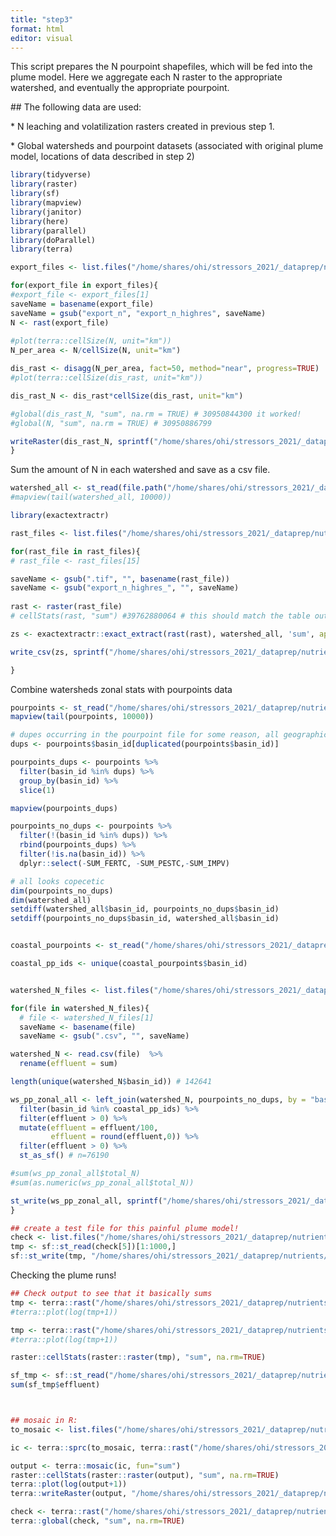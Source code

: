 ```yaml
---
title: "step3"
format: html
editor: visual
---
```


This script prepares the N pourpoint shapefiles, which will be fed into the plume model. Here we aggregate each N raster to the appropriate watershed, and eventually the appropriate pourpoint.

\## The following data are used:

\* N leaching and volatilization rasters created in previous step 1.

\* Global watersheds and pourpoint datasets (associated with original plume model, locations of data described in step 2)

```r
library(tidyverse)
library(raster)
library(sf)
library(mapview)
library(janitor)
library(here)
library(parallel)
library(doParallel)
library(terra)

```

```r


export_files <- list.files("/home/shares/ohi/stressors_2021/_dataprep/nutrients/export_to_ocean", full=TRUE, pattern = "_n_SSP")

for(export_file in export_files){
#export_file <- export_files[1]
saveName = basename(export_file)
saveName = gsub("export_n", "export_n_highres", saveName)
N <- rast(export_file)
  
#plot(terra::cellSize(N, unit="km"))
N_per_area <- N/cellSize(N, unit="km") 

dis_rast <- disagg(N_per_area, fact=50, method="near", progress=TRUE)
#plot(terra::cellSize(dis_rast, unit="km"))

dis_rast_N <- dis_rast*cellSize(dis_rast, unit="km")

#global(dis_rast_N, "sum", na.rm = TRUE) # 30950844300 it worked!
#global(N, "sum", na.rm = TRUE) # 30950886799

writeRaster(dis_rast_N, sprintf("/home/shares/ohi/stressors_2021/_dataprep/nutrients/export_to_ocean/%s", saveName), overwrite=TRUE)
}


```

Sum the amount of N in each watershed and save as a csv file.

```r

watershed_all <- st_read(file.path("/home/shares/ohi/stressors_2021/_dataprep/nutrients/watersheds_pourpoints/watersheds_all_4326.shp"))
#mapview(tail(watershed_all, 10000))

library(exactextractr)

rast_files <- list.files("/home/shares/ohi/stressors_2021/_dataprep/nutrients/export_to_ocean", full = TRUE, pattern="highres") ## read in disaggregated raster

for(rast_file in rast_files){
# rast_file <- rast_files[15]

saveName <- gsub(".tif", "", basename(rast_file))
saveName <- gsub("export_n_highres_", "", saveName)
  
rast <- raster(rast_file)
# cellStats(rast, "sum") #39762880064 # this should match the table output below closesly

zs <- exactextractr::exact_extract(rast(rast), watershed_all, 'sum', append_cols = "basin_id", progress = TRUE)

write_csv(zs, sprintf("/home/shares/ohi/stressors_2021/_dataprep/nutrients/pourpoint_summary/%s.csv", saveName))

}


```

Combine watersheds zonal stats with pourpoints data

```r

pourpoints <- st_read("/home/shares/ohi/stressors_2021/_dataprep/nutrients/watersheds_pourpoints/pourpoints_mol.shp")
mapview(tail(pourpoints, 10000))

# dupes occurring in the pourpoint file for some reason, all geographically close, so just selecting the first one in all cases.
dups <- pourpoints$basin_id[duplicated(pourpoints$basin_id)]

pourpoints_dups <- pourpoints %>%
  filter(basin_id %in% dups) %>%
  group_by(basin_id) %>%
  slice(1)

mapview(pourpoints_dups)

pourpoints_no_dups <- pourpoints %>%
  filter(!(basin_id %in% dups)) %>%
  rbind(pourpoints_dups) %>%
  filter(!is.na(basin_id)) %>%
  dplyr::select(-SUM_FERTC, -SUM_PESTC,-SUM_IMPV)

# all looks copecetic
dim(pourpoints_no_dups)
dim(watershed_all)
setdiff(watershed_all$basin_id, pourpoints_no_dups$basin_id)
setdiff(pourpoints_no_dups$basin_id, watershed_all$basin_id)


coastal_pourpoints <- st_read("/home/shares/ohi/stressors_2021/_dataprep/nutrients/watersheds_pourpoints/coastal_pourpoints.shp")

coastal_pp_ids <- unique(coastal_pourpoints$basin_id)


watershed_N_files <- list.files("/home/shares/ohi/stressors_2021/_dataprep/nutrients/pourpoint_summary/", full=TRUE)

for(file in watershed_N_files){             
  # file <- watershed_N_files[1]
  saveName <- basename(file)
  saveName <- gsub(".csv", "", saveName) 

watershed_N <- read.csv(file)  %>%
  rename(effluent = sum)

length(unique(watershed_N$basin_id)) # 142641 

ws_pp_zonal_all <- left_join(watershed_N, pourpoints_no_dups, by = "basin_id") %>%
  filter(basin_id %in% coastal_pp_ids) %>%
  filter(effluent > 0) %>%
  mutate(effluent = effluent/100,
         effluent = round(effluent,0)) %>%
  filter(effluent > 0) %>%
  st_as_sf() # n=76190

#sum(ws_pp_zonal_all$total_N)
#sum(as.numeric(ws_pp_zonal_all$total_N))

st_write(ws_pp_zonal_all, sprintf("/home/shares/ohi/stressors_2021/_dataprep/nutrients/plume_data/%s.shp", saveName),delete_dsn = TRUE)
}

## create a test file for this painful plume model!
check <- list.files("/home/shares/ohi/stressors_2021/_dataprep/nutrients/plume_data_real/", full=TRUE)
tmp <- sf::st_read(check[5])[1:1000,]
sf::st_write(tmp, "/home/shares/ohi/stressors_2021/_dataprep/nutrients/plume_data/SSP1_medium_term.shp")


```

Checking the plume runs!

```r

## Check output to see that it basically sums
tmp <- terra::rast("/home/shares/ohi/stressors_2021/_dataprep/nutrients/plumes/output_ssp5_medium-term/subsets/effluent_sub7.tif")
#terra::plot(log(tmp+1))

tmp <- terra::rast("/home/shares/ohi/stressors_2021/_dataprep/nutrients/output/N_plume/SSP5_medium-term_joined.tif")
#terra::plot(log(tmp+1))

raster::cellStats(raster::raster(tmp), "sum", na.rm=TRUE)

sf_tmp <- sf::st_read("/home/shares/ohi/stressors_2021/_dataprep/nutrients/plume_data/SSP5_medium-term.shp")
sum(sf_tmp$effluent)



## mosaic in R:
to_mosaic <- list.files("/home/shares/ohi/stressors_2021/_dataprep/nutrients/plumes/output_ssp5_near-term/subsets", pattern=".tif", full=TRUE)

ic <- terra::sprc(to_mosaic, terra::rast("/home/shares/ohi/stressors_2021/_dataprep/nutrients/grassdata/ocean_mask.tif"))

output <- terra::mosaic(ic, fun="sum")
raster::cellStats(raster::raster(output), "sum", na.rm=TRUE)
terra::plot(log(output+1))
terra::writeRaster(output, "/home/shares/ohi/stressors_2021/_dataprep/nutrients/output/N_plume/SSP5_near-term_joined.tif", overwrite=TRUE)

check <- terra::rast("/home/shares/ohi/stressors_2021/_dataprep/nutrients/output/N_plume/SSP5_near-term_joined.tif")
terra::global(check, "sum", na.rm=TRUE)

```
